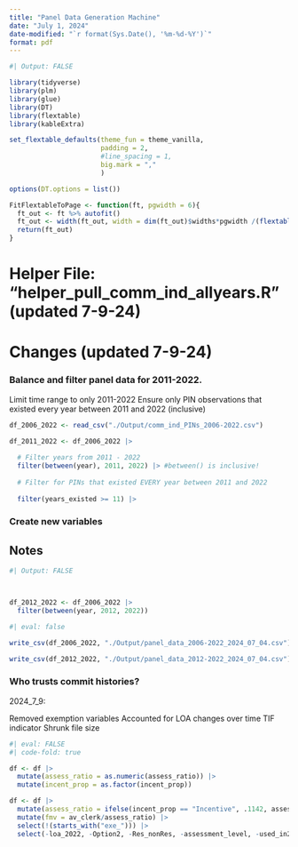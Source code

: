 ```yaml
---
title: "Panel Data Generation Machine"
date: "July 1, 2024"
date-modified: "`r format(Sys.Date(), '%m-%d-%Y')`"
format: pdf
---
```


```r
#| Output: FALSE

library(tidyverse)
library(plm)
library(glue)
library(DT)
library(flextable)
library(kableExtra)

set_flextable_defaults(theme_fun = theme_vanilla, 
                       padding = 2,
                       #line_spacing = 1,
                       big.mark = ","
                       )

options(DT.options = list())

FitFlextableToPage <- function(ft, pgwidth = 6){
  ft_out <- ft %>% autofit()
  ft_out <- width(ft_out, width = dim(ft_out)$widths*pgwidth /(flextable_dim(ft_out)$widths))
  return(ft_out)
}

```

# Helper File: "helper_pull_comm_ind_allyears.R" (updated 7-9-24)

# Changes (updated 7-9-24) 

### Balance and filter panel data for 2011-2022.

Limit time range to only 2011-2022
Ensure only PIN observations that existed every year between 2011 and 2022 (inclusive)

```r

df_2006_2022 <- read_csv("./Output/comm_ind_PINs_2006-2022.csv")

df_2011_2022 <- df_2006_2022 |>
  
  # Filter years from 2011 - 2022
  filter(between(year), 2011, 2022) |> #between() is inclusive!
  
  # Filter for PINs that existed EVERY year between 2011 and 2022
  
  filter(years_existed >= 11) |>


```

### Create new variables

## Notes

```r
#| Output: FALSE



df_2012_2022 <- df_2006_2022 |>
  filter(between(year, 2012, 2022))

```


```r
#| eval: false

write_csv(df_2006_2022, "./Output/panel_data_2006-2022_2024_07_04.csv")

write_csv(df_2012_2022, "./Output/panel_data_2012-2022_2024_07_04.csv")

```



### Who trusts commit histories?

2024_7_9:

Removed exemption variables
Accounted for LOA changes over time
TIF indicator
Shrunk file size

```r
#| eval: FALSE
#| code-fold: true

df <- df |>
  mutate(assess_ratio = as.numeric(assess_ratio)) |>
  mutate(incent_prop = as.factor(incent_prop))

df <- df |>
  mutate(assess_ratio = ifelse(incent_prop == "Incentive", .1142, assess_ratio)) |>
  mutate(fmv = av_clerk/assess_ratio) |>
  select(!(starts_with("exe_"))) |>
  select(-loa_2022, -Option2, -Res_nonRes, -assessment_level, -used_in2021)

```
